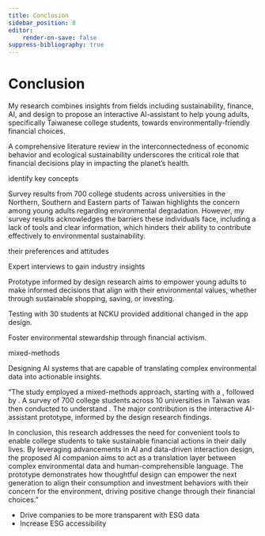 ```yaml
---
title: Conclusion
sidebar_position: 8
editor:
    render-on-save: false
suppress-bibliography: true
---
```


# Conclusion

My research combines insights from fields including sustainability, finance, AI, and design to propose an interactive AI-assistant to help young adults, specifically Taiwanese college students, towards environmentally-friendly financial choices.

A comprehensive literature review in the interconnectedness of economic behavior and ecological sustainability underscores the critical role that financial decisions play in impacting the planet's health.

identify key concepts

Survey results from 700 college students across universities in the Northern, Southern and Eastern parts of Taiwan highlights the concern among young adults regarding environmental degradation. However, my survey results acknowledges the barriers these individuals face, including a lack of tools and clear information, which hinders their ability to contribute effectively to environmental sustainability.

their preferences and attitudes

Expert interviews to gain industry insights

Prototype informed by design research aims to empower young adults to make informed decisions that align with their environmental values, whether through sustainable shopping, saving, or investing.

Testing with 30 students at NCKU provided additional changed in the app design.

Foster environmental stewardship through financial activism.

mixed-methods

Designing AI systems that are capable of translating complex environmental data into actionable insights.

"The study employed a mixed-methods approach, starting with a , followed by . A survey of 700 college students across 10 universities in Taiwan was then conducted to understand . The major contribution is the interactive AI-assistant prototype, informed by the design research findings.

In conclusion, this research addresses the need for convenient tools to enable college students to take sustainable financial actions in their daily lives. By leveraging advancements in AI and data-driven interaction design, the proposed AI companion aims to act as a translation layer between complex environmental data and human-comprehensible language. The prototype demonstrates how thoughtful design can empower the next generation to align their consumption and investment behaviors with their concern for the environment, driving positive change through their financial choices."



- Drive companies to be more transparent with ESG data
- Increase ESG accessibility